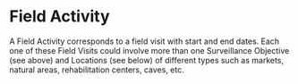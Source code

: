 # Field Activity {.unnumbered}

A Field Activity corresponds to a field visit with start and end dates. Each one of these Field Visits could involve more than one Surveillance Objective (see above) and Locations (see below) of different types such as markets, natural areas, rehabilitation centers, caves, etc.
